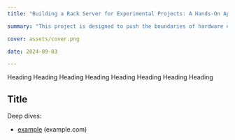 ```yaml
---
title: "Building a Rack Server for Experimental Projects: A Hands-On Approach to Hardware and Innovation"

summary: "This project is designed to push the boundaries of hardware experimentation, providing a flexible environment for testing and learning."

cover: assets/cover.png

date: 2024-09-03

---
```


Heading Heading Heading Heading Heading Heading Heading Heading




## Title

Deep dives:
- [example](https://example.com) (example.com)

